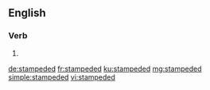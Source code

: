 ==English==

===Verb===
{{head|en|verb form}}

# {{en-past of|stampede}}

[[de:stampeded]]
[[fr:stampeded]]
[[ku:stampeded]]
[[mg:stampeded]]
[[simple:stampeded]]
[[vi:stampeded]]